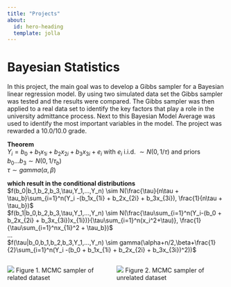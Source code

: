 ```yaml
---
title: "Projects"
about:
  id: hero-heading
  template: jolla
---
```


::: {#hero-heading}
# Bayesian Statistics

In this project, the main goal was to develop a Gibbs sampler for a Bayesian linear regression model. By using two simulated data set the Gibbs sampler was tested and the results were compared. The Gibbs sampler was then applied to a real data set to identify the key factors that play a role in the university admittance process. Next to this Bayesian Model Average was used to identify the most important variables in the model. The project was rewarded a 10.0/10.0 grade.

::: {.callout-note}
**Theorem**\
$Y_i = b_0 + b_1x_{1i} + b_2x_{2i} + b_3x_{3i} + e_i$ with $e_i$ i.i.d. $\sim N(0,1/\tau)$ and priors\
$b_0 ... b_3 \sim N(0,1/\tau_b)$\
$\tau \sim gamma(\alpha, \beta)$\

**which result in the conditional distributions**\
$f(b_0|b_1,b_2,b_3,\tau,Y_1,...,Y_n) \sim N(\frac{\tau}{n\tau + \tau_b}\sum_{i=1}^n(Y_i -(b_1x_{1i} + b_2x_{2i} + b_3x_{3i}), \frac{1}{n\tau + \tau_b})$\
$f(b_1|b_0,b_2,b_3,\tau,Y_1,...,Y_n) \sim N(\frac{\tau\sum_{i=1}^n(Y_i-(b_0 + b_2x_{2i} + b_3x_{3i})x_{1i})}{\tau\sum_{i=1}^n(x_i^2+\tau)}, \frac{1}{\tau\sum_{i=1}^nx_{1i}^2 + \tau_b})$ \
\...\
$f(\tau|b_0,b_1,b_2,b_3,Y_1,...,Y_n) \sim gamma(\alpha+n/2,\beta+\frac{1}{2}\sum_{i=1}^n(Y_i -(b_0 + b_1x_{1i} + b_2x_{2i} + b_3x_{3i})^2))$
:::

:::

::: columns
::: {.column width="50%"}
![](images/trace_plots.png) Figure 1. MCMC sampler of related dataset
:::

::: {.column width="50%"}
![](images/trace_plots-2.png) Figure 2. MCMC sampler of unrelated dataset
:::


# 
:::



